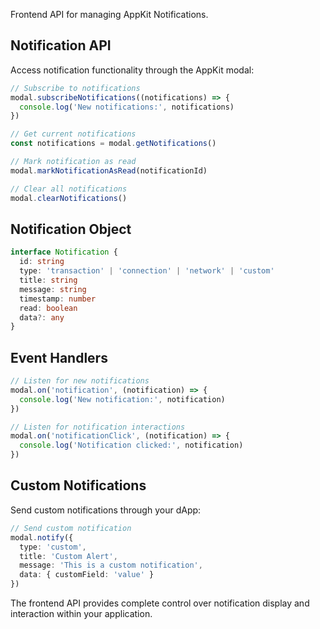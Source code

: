 Frontend API for managing AppKit Notifications.

## Notification API

Access notification functionality through the AppKit modal:

```ts
// Subscribe to notifications
modal.subscribeNotifications((notifications) => {
  console.log('New notifications:', notifications)
})

// Get current notifications
const notifications = modal.getNotifications()

// Mark notification as read
modal.markNotificationAsRead(notificationId)

// Clear all notifications
modal.clearNotifications()
```

## Notification Object

```ts
interface Notification {
  id: string
  type: 'transaction' | 'connection' | 'network' | 'custom'
  title: string
  message: string
  timestamp: number
  read: boolean
  data?: any
}
```

## Event Handlers

```ts
// Listen for new notifications
modal.on('notification', (notification) => {
  console.log('New notification:', notification)
})

// Listen for notification interactions
modal.on('notificationClick', (notification) => {
  console.log('Notification clicked:', notification)
})
```

## Custom Notifications

Send custom notifications through your dApp:

```ts
// Send custom notification
modal.notify({
  type: 'custom',
  title: 'Custom Alert',
  message: 'This is a custom notification',
  data: { customField: 'value' }
})
```

The frontend API provides complete control over notification display and interaction within your application.
